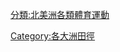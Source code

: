 {{Cmbox
|type=notice
|text=This category is for the '''[[athletics_(sport)|sport of athletics]]''' which comprises [[track_and_field|track and field]], [[cross_country_running|cross country running]], [[racewalking|racewalking]] and [[road_running|road running]].}}
[[分類:北美洲各類體育運動|分類:北美洲各類體育運動]]
[[Category:各大洲田徑|Category:各大洲田徑]]